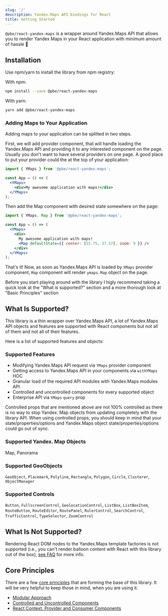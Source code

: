 ```yaml
---
slug: '/'
description: Yandex.Maps API bindings for React
title: Getting Started
---
```


<head>
  <title>React Yandex Maps</title>
</head>

`@pbe/react-yandex-maps` is a wrapper around Yandex.Maps API that allows you to render Yandex Maps in your React
application with minimum amount of hassle 🎉

## Installation

Use npm/yarn to install the library from npm registry:

With npm:

```bash
npm install --save @pbe/react-yandex-maps
```

With yarn:

```bash
yarn add @pbe/react-yandex-maps
```

### Adding Maps to Your Application

Adding maps to your application can be splitted in two steps.

First, we will add provider component, that will handle loading the Yandex.Maps API and providing it to any interested
component on the page. Usually you don't want to have several providers on one page. A good place to put your provider
could the at the top of your application:

```jsx
import { YMaps } from '@pbe/react-yandex-maps';

const App = () => (
  <YMaps>
    <div>My awesome application with maps!</div>
  </YMaps>
);
```

Then add the Map component with desired state somewhere on the page:

```jsx
import { YMaps, Map } from '@pbe/react-yandex-maps';

const App = () => (
  <YMaps>
    <div>
      My awesome application with maps!
      <Map defaultState={{ center: [55.75, 37.57], zoom: 9 }} />
    </div>
  </YMaps>
);
```

That's it! Now, as soon as Yandex.Maps API is loaded by `YMaps` provider component, `Map` component will render
`ymaps.Map` object on the page.

Before you start playing around with the library I higly recommend taking a quick look at the "What is supported?"
section and a more thorough look at "Basic Principles" section

## What Is Supported?

This library is a thin wrapper over Yandex.Maps API, a lot of Yandex.Maps API objects and features are supported with
React components but not all of them and not all of their features.

Here is a list of supported features and objects:

### Supported Features

- Modifying Yandex.Maps API request via `YMaps` provider component
- Getting access to Yandex.Maps API in your components via `withYMaps` HOC
- Granular load of the required API modules with Yandex.Maps modules API
- Controlled and uncontrolled components for every supported object
- Enterprise API via `YMaps` `query` prop

Controlled props that are mentioned above are not 100% controlled as there is no way to stop Yandex. Map objects from
updating completely with the library API. When using controlled props, you should keep in mind that your
state/properties/options and Yandex.Maps object state/properties/options could go out of sync.

### Supported Yandex. Map Objects

Map, Panorama

### Supported GeoObjects

`GeoObject`, `Placemark`, `Polyline`, `Rectangle`, `Polygon`, `Circle`, `Clusterer`, `ObjectManager`

### Supported Controls

`Button`, `FullscreenControl`, `GeolocationControl`, `ListBox`, `ListBoxItem`, `RouteButton`, `RouteEditor`,
`RoutePanel`, `RulerControl`, `SearchControl`, `TrafficControl`, `TypeSelector`, `ZoomControl`

## What Is Not Supported?

Rendering React DOM nodes to the Yandex.Maps template factories is not supported (i.e., you can't render balloon content
with React with this library out of the box), [see FAQ](/faq) for more info.

## Core Principles

There are a few [core principles](/core-principles) that are forming the base of this library. It will be very helpful
to keep those in mind, when you are using it.

- [Modular Approach][4.1]
- [Controlled and Uncontrolled Components][4.2]
- [React Context. Provider and Consumer Components][4.3]

[4.1]: /core-principles/#modular-approach
[4.2]: /core-principles/#controlled-and-uncontrolled-components
[4.3]: /core-principles/#react-context-provider-and-consumer-components
